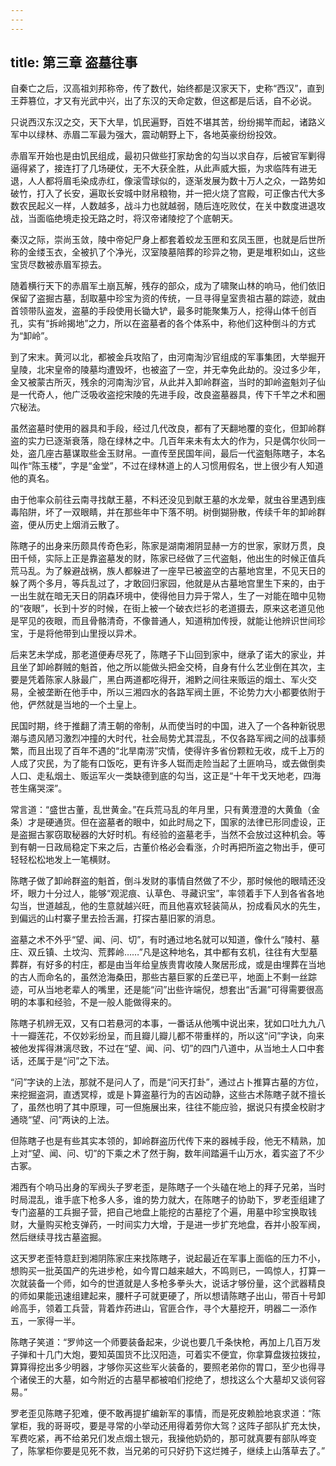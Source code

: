 ```yaml
---
---
---
```

title: 第三章 盗墓往事
---




自秦亡之后，汉高祖刘邦称帝，传了数代，始终都是汉家天下，史称“西汉”，直到王莽篡位，才又有光武中兴，出了东汉的天命定数，但这都是后话，自不必说。

只说西汉东汉之交，天下大旱，饥民遍野，百姓不堪其苦，纷纷揭竿而起，诸路义军中以绿林、赤眉二军最为强大，震动朝野上下，各地英豪纷纷投效。

赤眉军开始也是由饥民组成，最初只做些打家劫舍的勾当以求自存，后被官军剿得逼得紧了，接连打了几场硬仗，无不大获全胜，从此声威大振，为求临阵有进无退，人人都将眉毛染成赤红，像滚雪球似的，逐渐发展为数十万人之众，一路势如破竹，打入了长安，遍取长安城中财帛粮物，并一把火烧了宫殿，可正像古代大多数农民起义一样，人数越多，战斗力也就越弱，随后连吃败仗，在关中数度进退攻战，当面临绝境走投无路之时，将汉帝诸陵挖了个底朝天。

秦汉之际，崇尚玉敛，陵中帝妃尸身上都套着蛟龙玉匣和玄凤玉匣，也就是后世所称的金缕玉衣，全被扒了个净光，汉室陵墓陪葬的珍异之物，更是堆积如山，这些宝货尽数被赤眉军掠去。

随着横行天下的赤眉军土崩瓦解，残存的部众，成为了啸聚山林的响马，他们依旧保留了盗掘古墓，刮取墓中珍宝为资的传统，一旦寻得皇室贵祖古墓的踪迹，就由首领带队盗发，盗墓的手段使用长锄大铲，最多时能聚集万人，挖得山体千创百孔，实有“拆岭揭地”之力，所以在盗墓者的各个体系中，称他们这种倒斗的方式为“卸岭”。

到了宋末。黄河以北，都被金兵攻陷了，由河南淘沙官组成的军事集团，大举掘开皇陵，北宋皇帝的陵墓均遭毁坏，也被盗了一空，并无幸免此劫的。没过多少年，金又被蒙古所灭，残余的河南淘沙官，从此并入卸岭群盗，当时的卸岭盗魁刘子仙是一代奇人，他广泛吸收盗挖宋陵的先进手段，改良盗墓器具，传下千竿之术和圈穴秘法。

虽然盗墓时使用的器具和手段，经过几代改良，都有了天翻地覆的变化，但卸岭群盗的实力已逐渐衰落，隐在绿林之中。几百年来未有太大的作为，只是偶尔伙同一处，盗几座古墓谋取些金玉财帛。一直传至民国年间，最后一代盗魁陈瞎子，本名叫作“陈玉楼”，字是“金堂”，不过在绿林道上的人习惯用假名，世上很少有人知道他的真名。

由于他率众前往云南寻找献王墓，不料还没见到献王墓的水龙晕，就虫谷里遇到痋毒陷阱，坏了一双眼睛，并在那些年中下落不明。树倒猢狲散，传续千年的卸岭群盗，便从历史上烟消云散了。

陈瞎子的出身来历颇具传奇色彩，陈家是湖南湘阴显赫一方的世家，家财万贯，良田千倾，实际上正是靠盗墓发的财，陈家已经做了三代盗魁，他出生的时候正值兵荒马乱。为了躲避战祸，族人都躲进了一座早已被盗空的古墓地宫里，不见天日的躲了两个多月，等兵乱过了，才敢回归家园，他就是从古墓地宫里生下来的，由于一出生就在暗无天日的阴森环境中，使得他目力异于常人，生了一对能在暗中见物的“夜眼”，长到十岁的时候，在街上被一个破衣烂衫的老道摄去，原来这老道见他是罕见的夜眼，而且骨骼清奇，不像普通人，知道稍加传授，就能让他辨识世间珍宝，于是将他带到山里授以异术。

后来艺未学成，那老道便寿尽死了，陈瞎子下山回到家中，继承了诺大的家业，并且坐了卸岭群贼的魁首，他之所以能做头把金交椅，自身有什么艺业倒在其次，主要是凭着陈家人脉最广，黑白两道都吃得开，湘黔之间往来贩运的烟土、军火交易，全被垄断在他手中，所以三湘四水的各路军阀土匪，不论势力大小都要依附于他，俨然就是当地的一个土皇上。

民国时期，终于推翻了清王朝的帝制，从而使当时的中国，进入了一个各种新锐思潮与遗风陋习激烈冲撞的大时代，社会局势尤其混乱，不仅各路军阀之间的战事频繁，而且出现了百年不遇的“北旱南涝”灾情，使得许多省份颗粒无收，成千上万的人成了灾民，为了能有口饭吃，更有许多人铤而走险当起了土匪响马，或去做倒卖人口、走私烟土、贩运军火一类缺德到底的勾当，这正是“十年干戈天地老，四海苍生痛哭深”。

常言道：“盛世古董，乱世黄金。”在兵荒马乱的年月里，只有黄澄澄的大黄鱼（金条）才是硬通货。但在盗墓者的眼中，如此时局之下，国家的法律已形同虚设，正是盗掘古冢窃取秘器的大好时机。有经验的盗墓老手，当然不会放过这种机会。等到有朝一日政局稳定下来之后，古董价格必会看涨，介时再把所盗之物出手，便可轻轻松松地发上一笔横财。

陈瞎子做了卸岭群盗的魁首，倒斗发财的事情自然做了不少，那时候他的眼晴还没坏，眼力十分过人，能够“观泥痕、认草色、寻藏识宝”，率领着手下人到各省各地勾当，世道越乱，他的生意就越兴旺，而且他喜欢轻装简从，扮成看风水的先生，到偏远的山村寨子里去捡舌漏，打探古墓旧冢的消息。

盗墓之术不外乎“望、闻、问、切”，有时通过地名就可以知道，像什么“陵村、墓庄、双丘镇、土坟沟、荒葬岭……”凡是这种地名，其中都有玄机，往往有大型墓葬群，有好多的村庄，都是由当年给皇族贵胄收陵人聚居形成，或是由埋葬在当地的古人而命名的，虽然沧海桑田，那些古墓巨冢的丘垄已平，地面上不剩一丝踪迹，可从当地老辈人的嘴里，还是能“问”出些许端倪，想套出“舌漏”可得需要很高明的本事和经验，不是一般人能做得来的。

陈瞎子机辨无双，又有口若悬河的本事，一番话从他嘴中说出来，犹如口吐九九八十一瓣莲花，不仅妙彩纷呈，而且瓣儿瓣儿都不带重样的，所以这“问”字诀，向来被他发挥得淋漓尽致，不过在“望、闻、问、切”的四门八道中，从当地土人口中套话，还属于是“问”之下法。

“问”字诀的上法，那就不是问人了，而是“问天打卦”，通过占卜推算古墓的方位，来挖掘盗洞，直透冥椁，或是卜算盗墓行为的吉凶动静，这些古术陈瞎子就不擅长了，虽然也明了其中原理，可一但施展出来，往往不能应验，据说只有摸金校尉才通晓“望、问”两诀的上法。

但陈瞎子也是有些其实本领的，卸岭群盗历代传下来的器械手段，他无不精熟，加上对“望、闻、问、切”的下乘之术了然于胸，数年间踏遍千山万水，着实盗了不少古冢。

湘西有个响马出身的军阀头子罗老歪，是陈瞎子一个头磕在地上的拜子兄弟，当时时局混乱，谁手底下枪多人多，谁的势力就大，在陈瞎子的协助下，罗老歪组建了专门盗墓的工兵掘子营，把自己地盘上能挖的古墓挖了个遍，用墓中珍宝换取钱财，大量购买枪支弹药，一时间实力大增，于是进一步扩充地盘，吞并小股军阀，然后继续寻找古墓盗掘。

这天罗老歪特意赶到湘阴陈家庄来找陈瞎子，说起最近在军事上面临的压力不小，想购买一批英国产的先进步枪，如今胃口越来越大，不鸣则已，一鸣惊人，打算一次就装备一个师，如今的世道就是人多枪多拳头大，说话才够份量，这个武器精良的师如果能迅速组建起来，腰杆子可就更硬了，所以想请陈瞎子出山，带百十号卸岭高手，领着工兵营，背着炸药进山，官匪合作，寻个大墓挖开，明器二一添作五，一家得一半。

陈瞎子笑道：“罗帅这一个师要装备起来，少说也要几千条快枪，再加上几百万发子弹和十几门大炮，要知英国货不比汉阳造，可着实不便宜，你拿算盘拨拉拨拉，算算得挖出多少明器，才够你买这些军火装备的，要照老弟你的胃口，至少也得寻个诸侯王的大墓，如今附近的古墓早都被咱们挖绝了，想找这么个大墓却又谈何容易。”

罗老歪见陈瞎子犯难，便不敢再提扩编新军的事情，而是死皮赖脸地哀求道：“陈掌柜，我的哥哥哎，要是寻常的小举动还用得着劳你大驾？这阵子部队扩充太快，军费吃紧，再不给弟兄们发点烟土银元，我操他奶奶的，那可就真要有部队哗变了，陈掌柜你要是见死不救，当兄弟的可只好扔下这烂摊子，继续上山落草去了。”